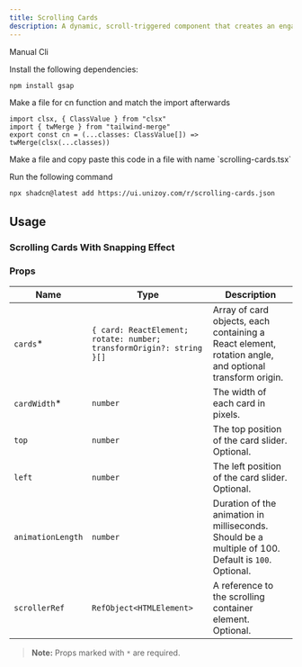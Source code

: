 ```yaml
---
title: Scrolling Cards
description: A dynamic, scroll-triggered component that creates an engaging card reveal animation sequence
---
```


<ComponentPreview
  name="scrolling-cards-demo"
  className="[&_.preview>[data-orientation=vertical]]:sm:max-w-[70%]"
/>

<CodeTabs>

<TabsList>
  <TabsTrigger value="manual">Manual</TabsTrigger>
  <TabsTrigger value="cli">Cli</TabsTrigger>
</TabsList>

<TabsContent value="manual">

<Steps>

<Step>Install the following dependencies:</Step>

```bash
npm install gsap
```

<Step>Make a file for cn function and match the import afterwards</Step>

```tsx
import clsx, { ClassValue } from "clsx"
import { twMerge } from "tailwind-merge"
export const cn = (...classes: ClassValue[]) => twMerge(clsx(...classes))
```

<Step>
  Make a file and copy paste this code in a file with name `scrolling-cards.tsx`
</Step>

<ComponentSource name="scrolling-cards" />

</Steps>

</TabsContent>

<TabsContent value="cli">

<Steps>

<Step>Run the following command </Step>

```bash
npx shadcn@latest add https://ui.unizoy.com/r/scrolling-cards.json
```

</Steps>

</TabsContent>

</CodeTabs>

## Usage

### Scrolling Cards With Snapping Effect

<ComponentPreview name="snapping-scroll-cards-demo" />

### Props

| Name               | Type                          | Description                                                                                         |
| ------------------ | --------------------------- | --------------------------------------------------------------------------------------------------- |
| `cards`\*         | `{ card: ReactElement; rotate: number; transformOrigin?: string }[]` | Array of card objects, each containing a React element, rotation angle, and optional transform origin. |
| `cardWidth`\*     | `number`                      | The width of each card in pixels.                                                                  |
| `top`             | `number`                      | The top position of the card slider. Optional.                                                     |
| `left`            | `number`                      | The left position of the card slider. Optional.                                                    |
| `animationLength` | `number`                      | Duration of the animation in milliseconds. Should be a multiple of 100. Default is `100`. Optional. |
| `scrollerRef`     | `RefObject<HTMLElement>`      | A reference to the scrolling container element. Optional.                                          |

> **Note:** Props marked with `*` are required.
